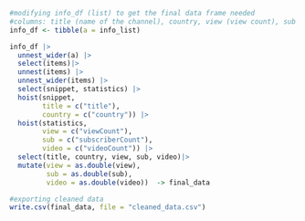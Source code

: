 

```r
#modifying info_df (list) to get the final data frame needed
#columns: title (name of the channel), country, view (view count), sub (subscriber count), video (video count) 
info_df <- tibble(a = info_list)

info_df |>
  unnest_wider(a) |>
  select(items)|>
  unnest(items) |>
  unnest_wider(items) |>
  select(snippet, statistics) |>
  hoist(snippet, 
        title = c("title"),
        country = c("country")) |>
  hoist(statistics, 
        view = c("viewCount"),
        sub = c("subscriberCount"),
        video = c("videoCount")) |>
  select(title, country, view, sub, video)|>
  mutate(view = as.double(view),
         sub = as.double(sub),
         video = as.double(video))  -> final_data
```



```r
#exporting cleaned data
write.csv(final_data, file = "cleaned_data.csv")
```

